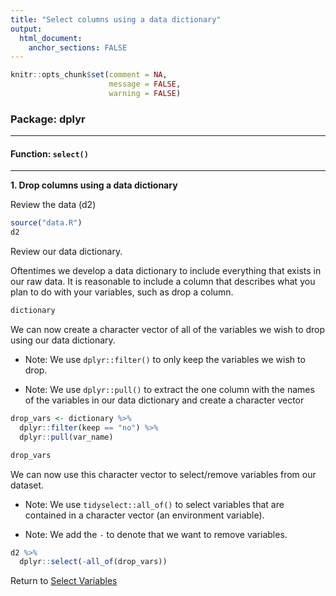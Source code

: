 ```yaml
---
title: "Select columns using a data dictionary"
output: 
  html_document:
    anchor_sections: FALSE
---
```


```r
knitr::opts_chunk$set(comment = NA,
                      message = FALSE,
                      warning = FALSE)
```


### Package: dplyr

---

#### Function: `select()`

---

**1\. Drop columns using a data dictionary**

Review the data (d2)

```r

source("data.R")
d2

```

Review our data dictionary.

Oftentimes we develop a data dictionary to include everything that exists in our raw data. It is reasonable to include a column that describes what you plan to do with your variables, such as drop a column.

```r

dictionary

```

We can now create a character vector of all of the variables we wish to drop using our data dictionary.

* Note: We use `dplyr::filter()` to only keep the variables we wish to drop.

* Note: We use `dplyr::pull()` to extract the one column with the names of the variables in our data dictionary and create a character vector

```r

drop_vars <- dictionary %>%
  dplyr::filter(keep == "no") %>%
  dplyr::pull(var_name)

drop_vars

```

We can now use this character vector to select/remove variables from our dataset.

* Note: We use `tidyselect::all_of()` to select variables that are contained in a character vector (an environment variable). 

* Note: We add the `-` to denote that we want to remove variables.

```r

d2 %>%
  dplyr::select(-all_of(drop_vars))

```


Return to [Select Variables](https://github.com/Cghlewis/data-wrangling-functions/wiki/Select-Variables)
